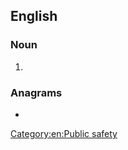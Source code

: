 ==English==

===Noun===
{{en-noun}}

# {{init of|en|{{w|public-safety answering point}}}}

===Anagrams===
* {{anagrams|en|a=apps|APPs|Apps|PAPS|PAPs|Sapp|apps|apps.|p'aps|paps}}

[[Category:en:Public safety]]